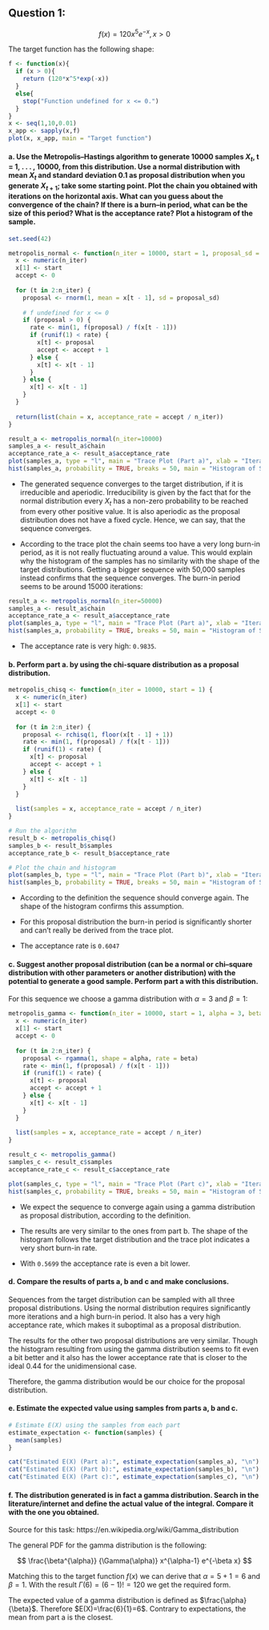 ## Question 1:

$$
f(x)=120x^5e^{-x}, x>0
$$

The target function has the following shape:

```r
f <- function(x){
  if (x > 0){
    return (120*x^5*exp(-x))
  }
  else{
    stop("Function undefined for x <= 0.")
  }
}
x <- seq(1,10,0.01)
x_app <- sapply(x,f)
plot(x, x_app, main = "Target function")
```


#### a. Use the Metropolis–Hastings algorithm to generate 10000 samples $X_t$, t = 1, . . . , 10000, from this distribution. Use a normal distribution with mean $X_t$ and standard deviation 0.1 as proposal distribution when you generate $X_{t+1}$; take some starting point. Plot the chain you obtained with iterations on the horizontal axis. What can you guess about the convergence of the chain? If there is a burn–in period, what can be the size of this period? What is the acceptance rate? Plot a histogram of the sample.


```r
set.seed(42)

metropolis_normal <- function(n_iter = 10000, start = 1, proposal_sd = 0.1) {
  x <- numeric(n_iter)
  x[1] <- start
  accept <- 0
  
  for (t in 2:n_iter) {
    proposal <- rnorm(1, mean = x[t - 1], sd = proposal_sd)
    
    # f undefined for x <= 0
    if (proposal > 0) { 
      rate <- min(1, f(proposal) / f(x[t - 1]))
      if (runif(1) < rate) {
        x[t] <- proposal
        accept <- accept + 1
      } else {
        x[t] <- x[t - 1]
      }
    } else {
      x[t] <- x[t - 1]
    }
  }
  
  return(list(chain = x, acceptance_rate = accept / n_iter))
}
```

 

```r
result_a <- metropolis_normal(n_iter=10000)
samples_a <- result_a$chain
acceptance_rate_a <- result_a$acceptance_rate
plot(samples_a, type = "l", main = "Trace Plot (Part a)", xlab = "Iteration", ylab = "X_t")
hist(samples_a, probability = TRUE, breaks = 50, main = "Histogram of Samples (Part a)", xlab = "X_t")
```

- The generated sequence converges to the target distribution, if it is irreducible and aperiodic. Irreducibility is given by the fact that for the normal distribution every $X_t$ has a non-zero probability to be reached from every other positive value. It is also aperiodic as the proposal distribution does not have a fixed cycle. Hence, we can say, that the sequence converges.

- According to the trace plot the chain seems too have a very long burn-in period, as it is not really fluctuating around a value. This would explain why the histogram of the samples has no similarity with the shape of the target distributions. Getting a bigger sequence with 50,000 samples instead confirms that the sequence converges. The burn-in period seems to be around 15000 iterations:  

```r
result_a <- metropolis_normal(n_iter=50000)
samples_a <- result_a$chain
acceptance_rate_a <- result_a$acceptance_rate
plot(samples_a, type = "l", main = "Trace Plot (Part a)", xlab = "Iteration", ylab = "X_t")
hist(samples_a, probability = TRUE, breaks = 50, main = "Histogram of Samples (Part a)", xlab = "X_t")
```

- The acceptance rate is very high: `0.9835`.

#### b. Perform part a. by using the chi-square distribution as a proposal distribution.


```r
metropolis_chisq <- function(n_iter = 10000, start = 1) {
  x <- numeric(n_iter)
  x[1] <- start
  accept <- 0
  
  for (t in 2:n_iter) {
    proposal <- rchisq(1, floor(x[t - 1] + 1))
    rate <- min(1, f(proposal) / f(x[t - 1]))
    if (runif(1) < rate) {
      x[t] <- proposal
      accept <- accept + 1
    } else {
      x[t] <- x[t - 1]
    }
  }
  
  list(samples = x, acceptance_rate = accept / n_iter)
}
```

```r
# Run the algorithm
result_b <- metropolis_chisq()
samples_b <- result_b$samples
acceptance_rate_b <- result_b$acceptance_rate

# Plot the chain and histogram
plot(samples_b, type = "l", main = "Trace Plot (Part b)", xlab = "Iteration", ylab = "X_t")
hist(samples_b, probability = TRUE, breaks = 50, main = "Histogram of Samples (Part b)", xlab = "X_t")
```

- According to the definition the sequence should converge again. The shape of the histogram confirms this assumption.

- For this proposal distribution the burn-in period is significantly shorter and can't really be derived from the trace plot.

- The acceptance rate is `0.6047`




#### c. Suggest another proposal distribution (can be a normal or chi–square distribution with other parameters or another distribution) with the potential to generate a good sample. Perform part a with this distribution.

 
For this sequence we choose a gamma distribution with $\alpha = 3$ and $\beta = 1$:

```r

metropolis_gamma <- function(n_iter = 10000, start = 1, alpha = 3, beta = 1) {
  x <- numeric(n_iter)
  x[1] <- start
  accept <- 0
  
  for (t in 2:n_iter) {
    proposal <- rgamma(1, shape = alpha, rate = beta)
    rate <- min(1, f(proposal) / f(x[t - 1]))
    if (runif(1) < rate) {
      x[t] <- proposal
      accept <- accept + 1
    } else {
      x[t] <- x[t - 1]
    }
  }
  
  list(samples = x, acceptance_rate = accept / n_iter)
}

```

```r
result_c <- metropolis_gamma()
samples_c <- result_c$samples
acceptance_rate_c <- result_c$acceptance_rate

plot(samples_c, type = "l", main = "Trace Plot (Part c)", xlab = "Iteration", ylab = "X_t")
hist(samples_c, probability = TRUE, breaks = 50, main = "Histogram of Samples (Part c)", xlab = "X_t")
```

- We expect the sequence to converge again using a gamma  distribution as proposal distribution, according to the definition.

- The results are very similar to the ones from part b. The shape of the histogram follows the target distribution and the trace plot indicates a very short burn-in rate. 

- With `0.5699` the acceptance rate is even a bit lower.


#### d. Compare the results of parts a, b and c and make conclusions.


Sequences from the target distribution can be sampled with all three proposal distributions. Using the normal distribution requires significantly more iterations and a high burn-in period. It also has a very high acceptance rate, which makes it suboptimal as a proposal distribution. 

The results for the other two proposal distributions are very similar. Though the histogram resulting from using the gamma distribution seems to fit even a bit better and it also has the lower acceptance rate that is closer to the ideal 0.44 for the unidimensional case.

Therefore, the gamma distribution would be our choice for the proposal distribution. 

#### e. Estimate the expected value using samples from parts a, b and c.


```r
# Estimate E(X) using the samples from each part
estimate_expectation <- function(samples) {
  mean(samples)
}

cat("Estimated E(X) (Part a):", estimate_expectation(samples_a), "\n")
cat("Estimated E(X) (Part b):", estimate_expectation(samples_b), "\n")
cat("Estimated E(X) (Part c):", estimate_expectation(samples_c), "\n")

```

#### f. The distribution generated is in fact a gamma distribution. Search in the literature/internet and define the actual value of the integral. Compare it with the one you obtained.

Source for this task: https://en.wikipedia.org/wiki/Gamma_distribution

The general PDF for the gamma distribution is the following: 

$$
\frac{\beta^{\alpha}} {\Gamma(\alpha)} x^{\alpha-1}  e^{-\beta x}
$$

Matching this to the target function $f(x)$ we can derive that $\alpha = 5 + 1 = 6$ and $\beta = 1$.  With the result $\Gamma(6) = (6-1)! = 120$ we get the required form.  

The expected value of a gamma distribution is defined as $\frac{\alpha}{\beta}$. Therefore $E(X)=\frac{6}{1}=6$. Contrary to expectations, the mean from part a is the closest.